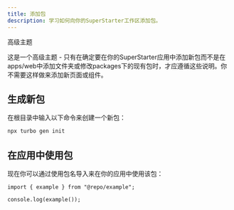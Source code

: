 ```yaml
---
title: 添加包
description: 学习如何向你的SuperStarter工作区添加包。
---
```

<Warning>
高级主题

这是一个高级主题 - 只有在确定要在你的SuperStarter应用中添加新包而不是在apps/web中添加文件夹或修改packages下的现有包时，才应遵循这些说明。你不需要这样做来添加新页面或组件。
</Warning>

## 生成新包
在根目录中输入以下命令来创建一个新包：

```sh Terminal
npx turbo gen init
```

## 在应用中使用包

现在你可以通过使用包名导入来在你的应用中使用该包：

```tsx apps/web/app/page.tsx
import { example } from "@repo/example";
 
console.log(example());
```